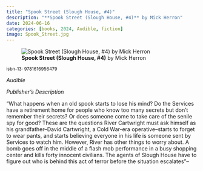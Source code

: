 ```yaml
---
title: "Spook Street (Slough House, #4)"
description: "**Spook Street (Slough House, #4)** by Mick Herron"
date: 2024-06-16
categories: [books, 2024, Audible, fiction]
image: Spook_Street.jpg
---
```

![**Spook Street (Slough House, #4)** by Mick Herron](Spook_Street.jpg){fig-align="left"}

<sup>isbn-13: 9781616956479</sup>

*Audible*

*Publisher's Description*

"What happens when an old spook starts to lose his mind? Do the Services
have a retirement home for people who know too many secrets but don't
remember their secrets? Or does someone come to take care of the senile spy
for good? These are the questions River Cartwright must ask himself as his
grandfather--David Cartwright, a Cold War-era operative--starts to forget
to wear pants, and starts believing everyone in his life is someone sent by
Services to watch him. However, River has other things to worry about. A
bomb goes off in the middle of a flash mob performance in a busy shopping
center and kills forty innocent civilians. The agents of Slough House have
to figure out who is behind this act of terror before the situation
escalates"--